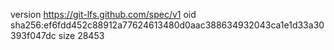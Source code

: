version https://git-lfs.github.com/spec/v1
oid sha256:ef6fdd452c88912a77624613480d0aac388634932043ca1e1d33a30393f047dc
size 28453
